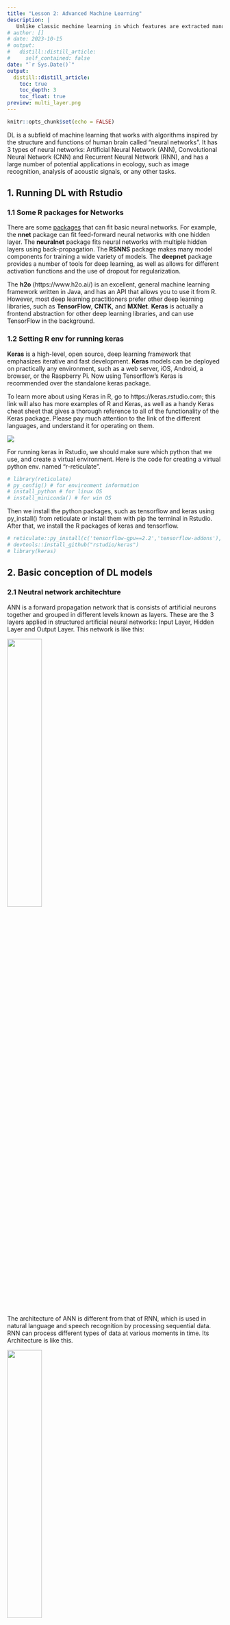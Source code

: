 ```yaml
---
title: "Lesson 2: Advanced Machine Learning"
description: |
   Unlike classic mechine learning in which features are extracted manually, deep learning (DL) can automatically extract features from data. When the amount of data is increased, DL is an effective algorithm, and gives better performance than classic machine larning. This section will guide you how to build DL with your own data.
# author: []
# date: 2023-10-15
# output:
#   distill::distill_article:
#     self_contained: false
date: "`r Sys.Date()`"
output:
  distill::distill_article:
    toc: true
    toc_depth: 3
    toc_float: true
preview: multi_layer.png
---
```



```r
knitr::opts_chunk$set(echo = FALSE)
```

DL is a subfield of machine learning that works with algorithms inspired by the structure and functions of human brain called "neural networks". It has 3 types of neural networks: Artificial Neural Network (ANN), Convolutional Neural Network (CNN) and Recurrent Neural Network (RNN), and has a large number of potential applications in ecology, such as image recognition, analysis of acoustic signals, or any other tasks.

## 1. Running DL with Rstudio

### 1.1 Some R packages for Networks
There are some [packages](https://subscription.packtpub.com/book/big-data-and-business-intelligence/9781788992893/1/ch01lvl1sec06/setting-up-your-r-environment) that can fit basic neural networks. For example, the **nnet** package can fit feed-forward neural networks with one hidden layer. The **neuralnet** package fits neural networks with multiple hidden layers using back-propagation. The **RSNNS** package makes many model components for training a wide variety of models. The **deepnet** package provides a number of tools for deep learning, as well as allows for different activation functions and the use of dropout for regularization.

The **h2o** (https://www.h2o.ai/) is an excellent, general machine learning framework written in Java, and has an API that allows you to use it from R. However, most deep learning practitioners prefer other deep learning libraries, such as **TensorFlow**, **CNTK**, and **MXNet**. **Keras** is actually a frontend abstraction for other deep learning libraries, and can use TensorFlow in the background. 

### 1.2 Setting R env for running keras
**Keras** is a high-level, open source, deep learning framework that emphasizes iterative and fast development. **Keras** models can be deployed on practically any environment, such as a web server, iOS, Android, a browser, or the Raspberry Pi. Now using Tensorflow’s Keras is recommended over the standalone keras package.

To learn more about using Keras in R, go to https://keras.rstudio.com; this link will also has more examples of R and Keras, as well as a handy Keras cheat sheet that gives a thorough reference to all of the functionality of the Keras package. Please pay much attention to the link of the different languages, and understand it for operating on them. 

![](r_python.png)

For running keras in Rstudio, we should make sure which python that we use, and create a virtual environment. Here is the code for creating a virtual python env. named "r-reticulate".

```r
# library(reticulate)
# py_config() # for environment information
# install_python # for linux OS 
# install_miniconda() # for win OS
```

Then we install the python packages, such as tensorflow and keras using py_install() from reticulate or install them with pip the terminal in Rstudio. After that, we install the R packages of keras and tensorflow. 

```r
# reticulate::py_install(c('tensorflow-gpu==2.2','tensorflow-addons'), pip = TRUE)
# devtools::install_github("rstudio/keras")
# library(keras)
```

## 2. Basic conception of DL models

### 2.1 Neutral network architechture

ANN is a forward propagation network that is consists of artificial neurons together and grouped in different levels known as layers. These are the 3 layers applied in structured artificial neural networks: Input Layer, Hidden Layer and Output Layer. This network is like this:

![](ANN.png){width=40% heigh=20% .external}

The architecture of ANN is different from that of RNN, which is used in natural language and speech recognition by processing sequential data. RNN can process different types of data at various moments in time. Its Architecture is like this.

![](RNN.png){width=40% heigh=20% .external}

### 2.2 Building neutral networks

A Keras model is the Sequential or functional class. Here we focus on the sequential model. For more details, see [the site](https://www.kaggle.com/code/ryanholbrook/a-single-neuron)

Neural networks are composed of neurons, each of which individually performs only a simple computation (see the box1). 

<div class="warning" style='padding:0.1em; background-color:#E9D8FD; color:#69337A'>
<span>
<p style='margin-top:1em; text-align:center'>
<b>Box 1: Basic knowledge of neural networks</b></p>
<p style='margin-left:1em;'>

**Single Input**

A larger network starts with a single neuron model as a baseline. Single neuron models are linear models. For example, training a model with 'sugars' as input and 'calories' as output in the dataset of [cereals](https://www.kaggle.com/datasets/crawford/80-cereals) like this.

<br>
<center>
![](linearUnit.png){width="30%"}
</center></br>

The formula for this neuron would be $y=wx+b$

**Multiple Inputs**

If we wanted to expand our model to include things like fiber or protein content, we can just add more input connections to the neuron, and multiply each input to its connection weight and then add them all together.

<br>
<center>
![](MultipleInput.png){width=30%}
</center></br>

The formula for this neuron would be  $y=w_{0}x_{0}+w_{1}x_{1}+w_{2}x_{2}+b$.
<br>
</p>
<p style='margin-bottom:1em; margin-right:1em; text-align:right; font-family:Georgia'> 
</p></span>
</div>
<br>

We can define the sequential model for allowing a neural network to "learns" by modifying the weight of each feature.

```r
# Create a network with one linear unit
#model = keras.Sequential([
#    layers.Dense(units=1, input_shape=[3])
#])
```

The first argument, units, defining how many outputs we want. In the case just predicting 'calories', so units=1. The second argument, input_shape, tell Keras the dimensions of the inputs. Setting input_shape=[3] ensures the model to accept three features as input ('sugars', 'fiber', and 'protein'). This model is now ready to be fit to training data!

We can combine and modify the single units to model complex relationships that DL work for. Let's see the box2 to understand how we stack layers to get complex data transformations. We have some nonlinearity with activation functions (see the box2).

<div class="warning" style='padding:0.1em; background-color:#E9D8FD; color:#69337A'>
<span>
<p style='margin-top:1em; text-align:center'>
<b>Box 2: Constructing neural networks</b></p>
<p style='margin-left:1em;'>

**Layers**

We collect together linear units, and then get a dense layer through a common set of inputs. 

<br><center>
![](DenseLayer1.png){width=30%}
</center></br>

Each layer in a neural network performs relatively simple transformation. Through a deep stack of layers, a neural network can transform its inputs in more and more complex ways.

**Activation Function**

We stack layers inside a Sequential model, and add an activation function to each hidden layer, then a network has an ability to learn more complex (non-linear) relationships in data. Without activation functions, neural networks only learn linear relationships (lines and planes). For details on how to choose an activation function of a hidden Layer, see [the website](https://machinelearningmastery.com/choose-an-activation-function-for-deep-learning/).

The common activation function is the rectifier function max(0,x).

<br>
<center>
![](ReLU.png){width=40%}
</center>
</br>

When we attach the rectifier to a linear unit, we get a rectified linear unit or ReLU. Applying a ReLU activation to a linear unit means the output becomes $max(0, w * x + b)$. For the following network, its hidden layers' activation function is ReLU.

<br><center>
![](StackingLayers.png){width=50%}
</center></br>

For an output layer, if it is a linear unit with no activation function, that makes this network appropriate to a regression task, where we can predict some arbitrary numeric value. Other tasks (like classification) might require an activation function, such as softmax, on the output.

</p>
<p style='margin-bottom:1em; margin-right:1em; text-align:right; font-family:Georgia'> 
</p></span>
</div>
<br>

The Sequential model we've been using will connect together a list of layers in order from first layer (input) to last layer (output). This creates a model in the above figure.

```r
#model = keras.Sequential([
    # the first hidden layer
    #   layers.Dense(units=4, activation='relu', input_shape=[2]),

    # the second hidden layer
    #   layers.Dense(units=3, activation='relu'),

    # the linear output layer
    #   layers.Dense(units=1),
##])
```

As for the dataset of [cereals](https://www.kaggle.com/datasets/crawford/80-cereals), we choose a three-layer network with over 1500 neurons. It can be capable of learning fairly complex relationships in the data.

```r
#model = keras.Sequential([
#    layers.Dense(512, activation='relu', input_shape=[11]),
#    layers.Dense(512, activation='relu'),
#    layers.Dense(512, activation='relu'),
#    layers.Dense(1),
#])
```

### 2.3 Compiling neutral networks

Training a ANN model is to adjust its weights so that it can transform the features (inputs) into the target (output). If successfully train a network, its weights must represent some relationships between those features and that target (see the box3).


<div class="warning" style='padding:0.1em; background-color:#E9D8FD; color:#69337A'>
<span>
<p style='margin-top:1em; text-align:center'>
<b>Box 3: Compiling neural networks</b></p>
<p style='margin-left:1em;'>

**The Loss Function**

The loss function measures the disparity between the target's true value and the predicted value by models. A common loss function for regression is the mean absolute error (MAE), i.e., abs(y_true - y_pred). Other loss functions for regression problems are the mean-squared error (MSE) or the Huber loss (available in Keras). For classification, the common function is to measure the accuracy.

**Optimizer, minibatch and epoch**

All of the optimization algorithms used in DL belong to a family called stochastic gradient descent (SGD). They are iterative algorithms that train a network in steps like this:

- Sample training data and run it to pass a network to make predictions.
- Measure the loss between the predicted and true values.
- Finally, adjust the weights in a direction that makes the loss smaller.

Adam is an SGD algorithm that has an adaptive learning rate that makes it suitable for most problems without any parameter tuning. Adam is a great general-purpose optimizer. RMSpro is a good one for regression problems.

Each iteration sample of training data is called minibatch or batch, while a complete round of the training data is called an epoch. The number of epochs you train is how many times the network will see each training example.

**Learning Rate and Batch Size**

The learning rate and the size of the minibatches are the two parameters that have the largest effect on how the SGD training proceeds.  

</p>
<p style='margin-bottom:1em; margin-right:1em; text-align:right; font-family:Georgia'> 
</p></span>
</div>
<br>

After understanding these, now we can compile the squential model with the optimizer and loss function.


```r
# for regression
# model.compile(
#    optimizer='adam',
#    loss='mae')
```

Now we're ready to start training! We tell Keras to feed the optimizer 256 rows of the training data at a time (the batch_size) and to do that 10 times all the way through the dataset (the epochs).

```r
#history = model.fit(
#    X_train, y_train,
#    validation_data=(X_valid, y_valid),
#    batch_size=256,
#    epochs=10)
```

### 2.4 Improving network models

**Capacity**: A model capacity (the size and complexity of the patterns it is able to learn) is determined by its architecture, in which how many neurons it has and how the neurons are connected together. If the network is underfitting data, we should try increasing its capacity.

We can increase the capacity of a network either by making it wider (more units to layers) or by making it deeper (more layers). The wider networks have an easier time learning more linear relationships, while the deeper networks prefer more nonlinear ones. Which is better just depends on the dataset.


```r
#model = keras.Sequential([
#    layers.Dense(16, activation='relu'),
#    layers.Dense(1)])

#wider = keras.Sequential([
#    layers.Dense(32, activation='relu'),
#    layers.Dense(1)])

#deeper = keras.Sequential([
#    layers.Dense(16, activation='relu'),
#    layers.Dense(16, activation='relu'),
#    layers.Dense(1)])
```


**Early Stopping**: Keras keeps a history of the training and validation loss over the epochs. We'll examine the learning curves for evidence of underfitting and overfitting for correcting it (see the box4).

<div class="warning" style='padding:0.1em; background-color:#E9D8FD; color:#69337A'>
<span>
<p style='margin-top:1em; text-align:center'>
<b>Box 4: Improving neural networks</b></p>
<p style='margin-left:1em;'>

**Learning Curves**

When we train a model we've been plotting the loss on the training set epoch by epoch. To this we'll add a plot the validation data too. These plots we call the learning curves.

<center>
![](LearnCurve.png){width=40%}
</center>

When a model learns signal both curves go down, but when it learns noise a gap is created in the curves. You should create models that minimize the size of the gap.

**Early Stopping**

When a model is too eagerly learning noise, the validation loss may start to increase during training. To prevent this, we can simply stop the training whenever it seems the validation loss isn't decreasing anymore. Interrupting the training this way is called early stopping.

<center>
![](StopPoint.png){width=40%}
</center>

Once we detect that the validation loss is starting to rise again, we can reset the weights back to where the minimum occured. This ensures that the model won't continue to learn noise and overfit the data.

</p>
<p style='margin-bottom:1em; margin-right:1em; text-align:right; font-family:Georgia'> 
</p></span>
</div>
<br>

In Keras, we include early stopping in our training through a callback. A callback is just a function you want run every so often while the network trains. The early stopping callback will run after every epoch.

```r
#early_stopping = callbacks.EarlyStopping(
#    min_delta=0.001, # minimium amount of change to count as an improvement
#    patience=20, # how many epochs to wait before stopping
#    restore_best_weights=True,
#)
```

**Special layers**: There are some special layers that do not contain any neurons, but that they are added prevent overfitting and stabilize training. See the box5

<div class="warning" style='padding:0.1em; background-color:#E9D8FD; color:#69337A'>
<span>
<p style='margin-top:1em; text-align:center'>
<b>Box 5: Adding special layers</b></p>
<p style='margin-left:1em;'>

**Dropout**

We randomly drop out some fraction of a layer's input units every step of training, making it much harder for the network to learn those spurious patterns in the training data. Instead, it has to search for broad, general patterns, whose weight patterns tend to be more robust. If you're familiar with random forests as an ensemble of decision trees, it's the same idea.

<center>
![](Dropout.gif){width=40%}
</center>

**Batch Normalization**

It's generally a good idea to put all of data on a common scale. A good practise for normalizing inside the network! This special kind of layer can do this. A batch normalization layer looks at each batch as it comes in, first normalizing the batch with its own mean and standard deviation, and then putting the data on a new scale with two trainable rescaling parameters. A batch normalization can correct training that is slow or unstable. 

</p>
<p style='margin-bottom:1em; margin-right:1em; text-align:right; font-family:Georgia'> </p></span>
</div>
<br>

In Keras, the dropout rate argument rate defines what percentage of the input units to shut off. Put the Dropout layer just before the layer you want the dropout applied to.

```r
#keras.Sequential([
#    # ...
#    layers.Dropout(rate=0.3), # apply 30% dropout to the next layer
#    layers.Dense(16),
#    # ...
#])
```

As for batch normalization layers, you can put it after a layer...

```r
#layers.Dense(16, activation='relu'),
#layers.BatchNormalization(),
```

... or between a layer and its activation function:

```r
#layers.Dense(16),
#layers.BatchNormalization(),
#layers.Activation('relu'),
```

And if you add it as the first layer of your network it can act as a kind of adaptive preprocessor, standing in for something like Sci-Kit Learn's StandardScaler.

<!-- ### 2.5 Examples of ANN  -->

<!-- You are suggested to visit [the site](https://rpubs.com/Nilafhiosagam/541333) or [another site](https://www.kaggle.com/code/yashgyy/deep-learning-with-r-keras-iris-dataset) -->

<!-- Generally, the Keras script for ANN probably looked like this. -->

<!-- ```{r} -->
<!-- # # Load entire dataset -->
<!-- # # Design model -->
<!-- # model = Sequential() -->
<!-- # [...] # Your architecture -->
<!-- # model.compile() -->
<!-- # # Train model on your dataset -->
<!-- # model.fit(x=X, y=y) -->
<!-- ``` -->

<!-- **Step 1: Checking and setting environment** -->

<!-- Please checking your Rstudio whether it runs in a virtural environment by opening the terminal in Rstudio. If not, doing the following things step-by-step and then examining it again. -->

<!-- ```{r echo=TRUE} -->
<!-- # rm(list = ls()) -->
<!-- # install.packages("reticulate") -->
<!-- # reticulate::py_config() -->
<!-- # reticulate::py_install(c('tensorflow-gpu==2.2','tensorflow-addons'), pip = TRUE) -->
<!-- # library(keras) -->
<!-- ``` -->
<!-- Then loading the data and doing some pre-process them. -->

<!-- **Sept 2: Load iris data and pre-process them** -->

<!-- ```{r echo=TRUE} -->
<!-- # library(tidyverse) -->
<!-- # library(datasets) -->
<!-- # data(iris) -->
<!-- ``` -->
<!-- keras working with a matrix, which elements are the same type, while the targets are factors, the rest is numeric. Use as.numeric() to convert the data to numbers -->

<!-- ```{r echo=TRUE} -->
<!-- # iris[,5] <- as.numeric(iris[,5]) -1 # Transfer the target into numbers, and all -1 for 0, 1, and 2 -->
<!-- # iris <- as.matrix(iris) # Turn `iris` into a matrix -->
<!-- # dimnames(iris) <- NULL # Set iris `dimnames` to `NULL`, that is, just a matrix -->
<!-- ``` -->

<!-- The data are then split into training and test sets by running the following code -->

<!-- ```{r echo=TRUE} -->
<!-- set.seed(1234) -->
<!-- ind <- sample(2, nrow(iris), replace=TRUE, prob=c(0.7, 0.3)) # Sample size "2" means two sets of 1 and 2, sample with replacement -->

<!-- xtrain <- iris[ind==1, 1:4] # Split the features -->
<!-- xtest <- iris[ind==2, 1:4] -->
<!-- ytrain <- iris[ind==1, 5] # Split the targets -->
<!-- ytest <- iris[ind==2, 5] -->
<!-- ``` -->

<!-- For multi-class classification with neural networks, transforming the targets from vector value (0,1,2) to matrix with a boolean for each class -->

<!-- ```{r echo=TRUE} -->
<!-- # trainLabels <- to_categorical(ytrain) # One hot encode training target values -->
<!-- # testLabels <- to_categorical(ytest) # One hot encode test target values -->
<!-- # print(testLabels) # Print out the iris.testLabels to double check the result -->
<!-- ``` -->

<!-- **Step 3: Constructing model and training the model** -->

<!-- Initializing a sequential model that is fully connected, with an activation functions -->

<!-- ```{r echo=TRUE} -->
<!-- # model <- keras_model_sequential() # Initialize a sequential model -->
<!-- # model %>% # Add layers to the model: 4 columns -->
<!-- #   layer_dense(units = 8, activation = 'relu', input_shape = c(4)) %>%  -->
<!-- #   layer_dense(units = 3, activation = 'softmax') -->
<!-- # summary(model) # Print a summary of a model -->
<!-- ``` -->

<!-- With two arguments of optimizer and loss, compiling and fitting the model to training data -->

<!-- ```{r echo=TRUE} -->
<!-- # model %>% compile( # Compile the model -->
<!-- #   loss = 'categorical_crossentropy', # binary classes use binary_crossentropy -->
<!-- #   optimizer = 'adam', # can use Stochastic Gradient Descent (SGD) and RMSprop -->
<!-- #   metrics = 'accuracy' #  for a regression use MSE. -->
<!-- # ) -->
<!-- ``` -->

<!-- After that, training the model. -->

<!-- ```{r echo=TRUE} -->
<!-- # history <- model %>% fit( # Store the fitting history in `history`  -->
<!-- #   xtrain,  -->
<!-- #   trainLabels,  -->
<!-- #   epochs = 200, -->
<!-- #   batch_size = 5,  -->
<!-- #   validation_split = 0.2 -->
<!-- # ) -->
<!-- #  -->
<!-- # plot(history) # Plot the history -->
<!-- ``` -->

<!-- **Step 4: Evaluating the model** -->
<!-- Visualizing the training history to make two separate, one for the model loss and another for its model accuracy -->

<!-- ```{r echo=TRUE} -->
<!-- # plot(history$metrics$loss, main="Model Loss", xlab = "epoch",  -->
<!-- #      ylab="loss", col="blue", type="l") # Plot the model loss of the training data -->
<!-- # lines(history$metrics$val_loss, col="green") # Plot the model loss of the validation data -->
<!-- # legend("topright", c("train","test"), col=c("blue", "green"), lty=c(1,1)) # Add legend -->
<!-- #  -->
<!-- # plot(history$metrics$acc, main="Model Accuracy", xlab = "epoch", ylab="accuracy", col="blue", type="l") # Plot the accuracy of the training data  -->
<!-- # lines(history$metrics$val_acc, col="green") # Plot the accuracy of the validation data -->
<!-- # legend("bottomright", c("train","test"), col=c("blue", "green"), lty=c(1,1)) # Add Legend -->
<!-- ``` -->

<!-- **Step 5: prediction with test data** -->
<!-- Using the model to predict the labels for the test set. As for the multi-class classification with softmax, model %>% predict(x) %>% k_argmax(). As for binary classification with sigmoid, model %>% predict(x) %>% >(0.5) %>% k_cast("int32") -->

<!-- ```{r echo=TRUE} -->
<!-- # classes <- model %>%  -->
<!-- #   predict(xtest, batch_size = 28) %>%  -->
<!-- #   k_argmax() # get the max possibility of a specific class -->
<!-- # table(ytest, as.vector(classes)) # Confusion matrix -->
<!-- # score <- model %>% evaluate(xtest, testLabels, batch_size = 128) # Evaluate on test data and labels -->
<!-- # print(score) # Print the score -->
<!-- ``` -->

<!-- **Step 6: Fine-tuning model** -->

<!-- Adjusting the number of layers and hidden units as well as the number of epochs or the batch size to improve the model. -->

<!-- ```{r echo=TRUE} -->
<!-- # model2 <- keras_model_sequential() # Initialize the sequential model -->
<!-- # model2 %>% # Adding layers to model -->
<!-- #   layer_dense(units = 8, activation = 'relu', input_shape = c(4)) %>%  -->
<!-- #   layer_dense(units = 5, activation = 'relu') %>%  -->
<!-- #   layer_dense(units = 3, activation = 'softmax') -->
<!-- #  -->
<!-- # model2 %>% compile(# Compile the model -->
<!-- #   loss = 'categorical_crossentropy', -->
<!-- #   optimizer = 'adam', -->
<!-- #   metrics = 'accuracy' -->
<!-- # ) -->
<!-- #  -->
<!-- # model2 %>% fit(# Fit the model to the data -->
<!-- #   xtrain, trainLabels,  -->
<!-- #   epochs = 200, batch_size = 5,  -->
<!-- #   validation_split = 0.2 -->
<!-- # ) -->
<!-- #  -->
<!-- # score2 <- model2 %>%  -->
<!-- #   evaluate(xtest, testLabels, batch_size = 128)# Evaluate the model -->
<!-- # print(score2) # Print the score -->
<!-- ``` -->

<!-- By reducing or adding hidden units to model for improving the model, like this. -->

<!-- ```{r echo=TRUE} -->
<!-- # model3 <- keras_model_sequential() # Initialize a sequential model -->
<!-- # model3 %>% # Add layers to model -->
<!-- #   layer_dense(units = 28, activation = 'relu', input_shape = c(4)) %>%  -->
<!-- #   layer_dense(units = 3, activation = 'softmax') -->
<!-- #  -->
<!-- # model3 %>% compile(# Compile the model -->
<!-- #   loss = 'categorical_crossentropy', -->
<!-- #   optimizer = 'adam', -->
<!-- #   metrics = 'accuracy' -->
<!-- # ) -->
<!-- #  -->
<!-- # model3 %>% fit(# Fit the model to the data -->
<!-- #   xtrain, trainLabels,  -->
<!-- #   epochs = 200, batch_size = 5,  -->
<!-- #   validation_split = 0.2 -->
<!-- # ) -->
<!-- #  -->
<!-- # score3 <- model3 %>%  -->
<!-- #   evaluate(xtest, testLabels, batch_size = 128) # Evaluate the model -->
<!-- #  -->
<!-- # print(score3) # Print the score -->
<!-- ``` -->

<!-- **Step 7: Saving and Loading the best Model** -->

<!-- You can save and reload the model, and even deploy them on other platforms  -->

<!-- ```{r echo=TRUE} -->
<!-- # save_model_hdf5(model, "results/my_model.h5") -->
<!-- # model <- load_model_hdf5("results/my_model.h5") -->
<!-- ``` -->

<!-- #### 2.5.2 Runing DL for regression -->

<!-- Building a regression model using deep learning algorithm, please refer to [the site](https://tensorflow.rstudio.com/tutorials/keras/regression). It also follows these steps. -->

<!-- **Step 1: Checking the environment and loading packages** -->

<!-- ```{r echo=TRUE} -->
<!-- # rm(list = ls()) -->
<!-- # library(tensorflow) # loading the the four packages -->
<!-- # library(keras) -->
<!-- # library(tidyverse) -->
<!-- # library(tidymodels) -->
<!-- ``` -->

<!-- **Step 2: Loading data and pre-process** -->

<!-- Loading the data from a website and then clearning them for further analysis. -->

<!-- ```{r echo=TRUE} -->
<!-- # url <- "http://archive.ics.uci.edu/ml/machine-learning-databases/auto-mpg/auto-mpg.data" # loading the data from a URL -->
<!-- # col_names <- c("mpg","cylinders","displacement","horsepower","weight", -->
<!-- #                "acceleration","model_year", "origin","car_name") -->
<!-- # raw_dataset <- read.table( -->
<!-- #   url, -->
<!-- #   header = T, -->
<!-- #   col.names = col_names, -->
<!-- #   na.strings = "?" -->
<!-- # ) -->
<!-- #  -->
<!-- # dataset <- raw_dataset %>% select(-car_name) -->
<!-- #  -->
<!-- # # cleaning the data -->
<!-- # lapply(dataset, function(x) sum(is.na(x))) %>% str() # Drop those rows with NA -->
<!-- # dataset <- na.omit(dataset) -->
<!-- #  -->
<!-- # dataset <- recipe(mpg ~ ., dataset) %>%  # one-hot encode for the original column  -->
<!-- #   step_num2factor(origin, levels = c("USA", "Europe", "Japan")) %>% -->
<!-- #   step_dummy(origin, one_hot = TRUE) %>% # using step_dummy(one_hot = FALSE) for binary -->
<!-- #   prep() %>% # update the recipe -->
<!-- #   bake(new_data = NULL) # view preProcessing data  -->
<!-- #  -->
<!-- # glimpse(dataset) -->
<!-- ``` -->

<!-- Splitting the data into training and test sets, and separating features from labels. Using train set for building model and test set for evaluation of model. -->

<!-- ```{r echo=TRUE} -->
<!-- # split <- initial_split(dataset, 0.8) -->
<!-- # train_dataset <- training(split) -->
<!-- # test_dataset <- testing(split)  -->
<!-- ``` -->

<!-- Reviewing the distribution of a few pairs of columns from the training set, then you may normalize the features and do some conversion of targets. There are lots of things that should be considered. -->

<!-- ```{r echo=TRUE} -->
<!-- # train_dataset %>% -->
<!-- #   select(mpg, cylinders, displacement, weight) %>% -->
<!-- #   GGally::ggpairs() # help identifying the correlations among variables -->
<!-- #  -->
<!-- # skimr::skim(train_dataset) # an alternative to summary() # Note each feature covers a very different range -->
<!-- #  -->
<!-- # # Split features from labels and normalizing feature values of train set -->
<!-- # train_features <- train_dataset %>% select(-mpg) -->
<!-- # test_features <- test_dataset %>% select(-mpg) -->
<!-- #  -->
<!-- # train_labels <- train_dataset %>% select(mpg) -->
<!-- # test_labels <- test_dataset %>% select(mpg) -->
<!-- #  -->
<!-- # # see the different of each feature range and possibly skipping the step -->
<!-- # # my_skim <- skimr::skim_with(numeric = skimr::sfl(mean, sd)) # self-defining summary -->
<!-- # # train_dataset %>% -->
<!-- # #   select(where(~is.numeric(.x))) %>% -->
<!-- # #   pivot_longer( -->
<!-- # #     cols = everything(), names_to = "variable", values_to = "values") %>% -->
<!-- # #   group_by(variable) %>% -->
<!-- # #   summarise(mean = mean(values), sd = sd(values)) -->
<!-- #  -->
<!-- # normalizer <- layer_normalization(axis = -1L) # feature values transferred to the range [0,1] -->
<!-- # normalizer %>% adapt(as.matrix(train_features)) -->
<!-- # print(normalizer$mean) -->
<!-- #  -->
<!-- # # first <- as.matrix(train_features[1,]) -->
<!-- # # cat('First example:', first) -->
<!-- # # cat('Normalized:', as.matrix(normalizer(first))) -->

<!-- # # Normalizing the 'horsepower' input feature  -->
<!-- # horsepower <- matrix(train_features$horsepower) # creating a matrix of the feature -->
<!-- # horsepower_normalizer <- layer_normalization(input_shape = shape(1), axis = NULL) -->
<!-- # horsepower_normalizer %>% adapt(horsepower) -->
<!-- ``` -->

<!-- **Step 3: Building and evaluating linear Model ** -->

<!-- First, building a linear regression with different conditions. First, building a linear regression between 'mpg' and 'horsepower', i.e., for 1 output. -->

<!-- ```{r echo=TRUE} -->
<!-- # horsepower_model <- keras_model_sequential() %>% -->
<!-- #   horsepower_normalizer() %>% -->
<!-- #   layer_dense(units = 1) -->
<!-- # # summary(horsepower_model) -->
<!-- # # Using the untrained model on the first 10 ‘horsepower’ values -->
<!-- # # predict(horsepower_model, horsepower[1:10,]) -->

<!-- # Configuring the training procedure with keras's compile(). -->
<!-- # horsepower_model %>% compile( -->
<!-- #   optimizer = optimizer_adam(learning_rate = 0.1), -->
<!-- #   loss = 'mean_absolute_error' # to be optimized -->
<!-- # ) -->

<!-- # Executing to train a model for 100 epochs -->
<!-- # history <- horsepower_model %>% fit( -->
<!-- #   as.matrix(train_features$horsepower), -->
<!-- #   as.matrix(train_labels), -->
<!-- #   epochs = 100, -->
<!-- #   verbose = 0, # Suppress logging -->
<!-- #   validation_split = 0.2 # validation on 20% of the training data -->
<!-- # ) -->
<!-- # plot(history) # Visualizing the model’s training progress  -->

<!-- # Collecting the results on the test set -->
<!-- # test_results <- list() -->
<!-- # test_results[["horsepower_model"]] <- horsepower_model %>% evaluate( -->
<!-- #   as.matrix(test_features$horsepower), -->
<!-- #   as.matrix(test_labels), -->
<!-- #   verbose = 0 -->
<!-- # ) -->
<!-- # test_results -->
<!-- ``` -->

<!-- Second, building a linear regression with multiple inputs -->

<!-- ```{r echo=TRUE} -->
<!-- # # Constructing a linear regression Model -->
<!-- # linear_model <- keras_model_sequential() %>% -->
<!-- #   normalizer() %>% -->
<!-- #   layer_dense(units = 1) -->

<!-- # summary(horsepower_model) -->
<!-- # Using the untrained model on the first 10 ‘horsepower’ values               -->
<!-- # predict(linear_model, as.matrix(train_features[1:10, ])) -->
<!-- # linear_model$layers[[2]]$kernel -->

<!-- # # configuring the training procedure -->
<!-- # linear_model %>% compile( -->
<!-- #   optimizer = optimizer_adam(learning_rate = 0.1), -->
<!-- #   loss = 'mean_absolute_error' -->
<!-- # ) -->

<!-- # # executing to train a model for 100 epochs -->
<!-- # history <- linear_model %>% fit( -->
<!-- #   as.matrix(train_features), -->
<!-- #   as.matrix(train_labels), -->
<!-- #   epochs = 100, -->
<!-- #   verbose = 0, -->
<!-- #   validation_split = 0.2 -->
<!-- # ) -->

<!-- # # Visualizing the model’s training progress  -->
<!-- # plot(history)  -->
<!-- #  -->
<!-- # # Collecting the results on the test set -->
<!-- # test_results[['linear_model']] <- linear_model %>% -->
<!-- #   evaluate( -->
<!-- #     as.matrix(test_features), -->
<!-- #     as.matrix(test_labels), -->
<!-- #     verbose = 0 -->
<!-- #   ) -->
<!-- ``` -->

<!-- Third, building a deep neural network (DNN) regression with a single input -->

<!-- ```{r echo=TRUE} -->
<!-- # # Normalizing the 'horsepower' input feature  -->
<!-- # horsepower <- matrix(train_features$horsepower) # creating a matrix of the feature -->
<!-- # horsepower_normalizer <- layer_normalization(input_shape = shape(1), axis = NULL) -->
<!-- # horsepower_normalizer %>% adapt(horsepower) -->
<!-- #  -->
<!-- # # Constructing a linear regression Model for 1 output -->
<!-- # dnn_horsepower_model <- keras_model_sequential() %>% -->
<!-- #   horsepower_normalizer() %>% -->
<!-- #   layer_dense(64, activation = 'relu') %>% -->
<!-- #   layer_dense(64, activation = 'relu') %>% -->
<!-- #   layer_dense(1) -->
<!-- #  -->
<!-- # # configuring the training procedure with keras's compile() -->
<!-- # dnn_horsepower_model %>% compile( -->
<!-- #   optimizer = optimizer_adam(learning_rate = 0.1), -->
<!-- #   loss = 'mean_absolute_error' # to be optimized -->
<!-- # ) -->
<!-- #  -->
<!-- # # executing to train a model for 100 epochs -->
<!-- # history <- dnn_horsepower_model %>% fit( -->
<!-- #   as.matrix(train_features$horsepower), -->
<!-- #   as.matrix(train_labels), -->
<!-- #   epochs = 100, -->
<!-- #   verbose = 0,  -->
<!-- #   validation_split = 0.2  -->
<!-- # ) -->
<!-- #  -->
<!-- # # Visualizing the model’s training progress  -->
<!-- # plot(history)  -->
<!-- #  -->
<!-- # # Collecting the results on the test set -->
<!-- # test_results[["dnn_horsepower_model"]] <- dnn_horsepower_model %>% evaluate( -->
<!-- #   as.matrix(test_features$horsepower), -->
<!-- #   as.matrix(test_labels), -->
<!-- #   verbose = 0 -->
<!-- # ) -->

<!-- ``` -->

<!-- Forth, building a deep neural network (DNN) regression with multiple inputs -->

<!-- ```{r echo=TRUE} -->
<!-- # # Normalizing the input features  -->
<!-- # # normalizer <- layer_normalization(axis = -1L) # feature values transferred to the range [0,1] -->
<!-- # # normalizer %>% adapt(as.matrix(train_features)) -->
<!-- #  -->
<!-- # # Constructing a linear regression Model -->
<!-- # dnn_model <- keras_model_sequential() %>% -->
<!-- #   normalizer() %>% -->
<!-- #   layer_dense(64, activation = 'relu') %>% -->
<!-- #   layer_dense(64, activation = 'relu') %>% -->
<!-- #   layer_dense(1) -->
<!-- #  -->
<!-- # # configuring the training procedure -->
<!-- # dnn_model %>% compile( -->
<!-- #   optimizer = optimizer_adam(learning_rate = 0.1), -->
<!-- #   loss = 'mean_absolute_error' -->
<!-- # ) -->
<!-- #  -->
<!-- # # executing to train a model for 100 epochs -->
<!-- # history <- dnn_model %>% fit( -->
<!-- #   as.matrix(train_features), -->
<!-- #   as.matrix(train_labels), -->
<!-- #   epochs = 100, -->
<!-- #   verbose = 0, -->
<!-- #   validation_split = 0.2 -->
<!-- # ) -->
<!-- # # Visualizing the model’s training progress  -->
<!-- # plot(history)  -->
<!-- #  -->
<!-- # # Collecting the results on the test set -->
<!-- # test_results[['dnn_model']] <- dnn_model %>% -->
<!-- #   evaluate( -->
<!-- #     as.matrix(test_features), -->
<!-- #     as.matrix(test_labels), -->
<!-- #     verbose = 0 -->
<!-- #   ) -->
<!-- #  -->
<!-- # sapply(test_results, function(x) x) -->
<!-- ``` -->

<!-- **Step 4: Make predictions**  -->

<!-- ```{r echo=TRUE} -->
<!-- # # make prediction on the test set -->
<!-- # test_predictions <- predict(dnn_model, as.matrix(test_features)) -->
<!-- # ggplot(data.frame(pred = as.numeric(test_predictions), mpg = test_labels$mpg)) + -->
<!-- #   geom_point(aes(x = pred, y = mpg)) + -->
<!-- #   geom_abline(intercept = 0, slope = 1, color = "blue") -->
<!-- #  -->
<!-- # # check the error distribution -->
<!-- # qplot(test_predictions - test_labels$mpg, geom = "density") -->
<!-- # error <- test_predictions - test_labels -->
<!-- ``` -->

<!-- **Step 5: saving the model and reloading it** -->

<!-- ```{r echo=TRUE} -->
<!-- # save_model_tf(dnn_model, 'results/dnn_model1.h5') -->
<!-- # reloaded <- load_model_tf('results/dnn_model1') -->
<!-- #  -->
<!-- # test_results[['reloaded']] <- reloaded %>% evaluate( -->
<!-- #   as.matrix(test_features), -->
<!-- #   as.matrix(test_labels), -->
<!-- #   verbose = 0 -->
<!-- # ) -->
<!-- ``` -->

## 3. Convolutional Neural Network 

### 3.1 The architecture of CNN
CNN is designed for image recognition. They can capture the spatial characteristics of an image. They work in a way like this. 

![Figure from https://serokell.io/blog/introduction-to-convolutional-neural-networks](convolutionNN.png){width=100% heigh=200% .external}
The architectures contain three kinds of layers: convolutional layer, pooling layer, and fully-connected layer. For details about how each layer works, see [here](https://serokell.io/blog/introduction-to-convolutional-neural-networks), as well as [others](https://stanford.edu/~shervine/teaching/cs-230/cheatsheet-convolutional-neural-networks).

### 3.2 Basic conception of CNN

There is much information about CNN conception. You can watch [this video](https://www.youtube.com/watch?v=__6WSqmlJRk&t=10s).

#### 3.2.1 Convolution on an image

Let's take a look this imagine. It has 8x8 pixels, the values of which range from 0 to 255, representing black and white, respectively. For convolution on the imagine, see the box1. 

<div class="warning" style='padding:0.1em; background-color:#E9D8FD; color:#69337A'>
<span>
<p style='margin-top:1em; text-align:center'>
<b>Box 6: Convoluting on an imagine</b></p>
<p style='margin-left:1em;'>

**convolution operation**: Convolution is a fundamental operation in image processing because it is a highly effective way to extract features and filter noise from images. The convolution operation involves sliding the filter over the image, computing the dot product between the filter and the corresponding image pixels at each position, and assigning the result to the central pixel of the filter.

<br>
<center>
![](convollayer.png){width=80%}
</center>
</br>
You can use multiple filters extract pixel values for getting multiple feature maps, other than only one.

<br>
<center>
![](convollayer2.png){width=80%}
</center>
</br>

If convolution on a color image (i.e., RGB, three channels), you should select a filter with same channels to combined their values for a feature map like this.

<br>
<center>
![](convollayer3.png){width=80%}
</center>
</br>

For the convolution operation, you should notice the padding and stride. Padding and stride are two techniques used to improve convolutions operations and make the more efficient. 

**padding**: CNNs commonly use convolution filters with odd height and width values, such as 1, 3, 5, or 7 to  avoid undesirable shrinkage of original imagines.

<br>
<center>
![](padding.png){width=80%}
</center>
</br>

**stride**: The amount of movement between applications of the filter to the input image is referred to as the stride. The stride of the filter on the input image can be used to downsample the size of the output feature map.

<br>
<center>
![](stride.png){width=80%}
</center>
</br>

</p>
<p style='margin-bottom:1em; margin-right:1em; text-align:right; font-family:Georgia'> </p></span>
</div>
<br>

#### 3.2.2 Pooling operation

After extracting features with filters, you can reduce data dimension and emphasize features by pooling layers (see the box7).

<div class="warning" style='padding:0.1em; background-color:#E9D8FD; color:#69337A'>
<span>
<p style='margin-top:1em; text-align:center'>
<b>Box 7: Pooling on a feature map</b></p>
<p style='margin-left:1em;'>

**pooling operation**: The pooling operation involves sliding a two-dimensional filter over each feature map and summarizing the features lying within the region covered by the filter.  This makes the model more robust to variations in the position of the features in the input image. 

<br>
<center>
![](poolinglayer.png){width=80%}
</center>
</br>

</p>
<p style='margin-bottom:1em; margin-right:1em; text-align:right; font-family:Georgia'> </p></span>
</div>
<br>

#### 3.2.3 Flattening and activation functions

After convolution and pooling steps, we are literally going to flatten our pooled feature map into a column like in the image below to feed ANN later on.

<div class="warning" style='padding:0.1em; background-color:#E9D8FD; color:#69337A'>
<span>
<p style='margin-top:1em; text-align:center'>
<b>Box 8: Flattening for a columon</b></p>
<p style='margin-left:1em;'>

Basically, flattening just takes the numbers row by row, and put them into this one long column.

<br>
<center>
![](flatteninglayer.png){width=80%}
</center>
</br>

**Activation function**: First note that the hidden and output layers usually have activation functions such as sigmoid, tanh, ReLU, identity, etc. Activation functions in hidden layers are usually nonlinear, e.g. ReLU (rectified linear unit), which is a piecewise linear function that introduces the most simple nonlinearity. ReLU  Those in an output layer used are linear function g(z)=z, such as softmax.  

<br>
<center>
![](activation.png){width=60%}
</center>
</br>

</p>
<p style='margin-bottom:1em; margin-right:1em; text-align:right; font-family:Georgia'> </p></span>
</div>
<br>

### 3.3 Defining and training CNN Model
#### 3.3.1 Designing CNN model

Now there have some pictures of animals with dogs, cats and loans. There are many architectures for image classification, one of the most popular being convolutional neural networks (CNNs). CNNs are especially effective at image classification because they are able to automatically learn the spatial hierarchies of features, such as edges, textures, and shapes, which are important for recognizing objects in images.

We define the CNN architecture using the Keras library. The model will consist of several convolutional layers followed by max pooling layers, and a fully connected layer with a softmax activation function (see the box9).

<div class="warning" style='padding:0.1em; background-color:#E9D8FD; color:#69337A'>
<span>
<p style='margin-top:1em; text-align:center'>
<b>Box 9: Designing a CNN model</b></p>
<p style='margin-left:1em;'>

Here is a CNN architecture for the classification of animal picture.
<br>
<center>
![](imageclass.png){width=90%}

![](imageclass2.png){width=90%}
<center>
</br>
</p>
<p style='margin-bottom:1em; margin-right:1em; text-align:right; font-family:Georgia'> </p></span>
</div>
<br>

#### 3.3.2 Defining and training CNN model

For the code, please visit [the website](https://github.com/Metalesaek/image-classification)

## 4. The application of DL to ecology

- **Prediction of farmland fertility**: The networks receive images from satellites like LSAT and can use this information to classify lands based on their level of cultivation. Consequently, this data can be used for making predictions about the fertility level of the grounds or developing a strategy for the optimal use of farmland.

- **Topological analysis**: A key aim of ecosystem analysis is to determine how stable an ecosystem is, and how it might react to environmental change. Therefore, a large amount of research has been concerned with determining the stability of ecosystems using theoretical techniques. These ideas were introduced by Elton, who described a community matrix M of size n × n for which the (i, j)-th entry represents the impact that a species h has on another species j around an equilibrium point of some unobserved dynamical system. This allowed stability analysis techniques from dynamical systems literature to be used, where a system is considered stable to small perturbations if the eigenvalues λ of M all have negative real parts. The original study was concerned with random community matrices, but the same ideas have since been refined and applied to realistic community matrices. This area of research has been used to contribute to the ongoing debate about the relationship between biodiversity and ecosystem stability.

- **Species importance metrics**: It is often of interest to ecologists which species are the most influential within their ecosystem. These species are known as keystone species. This has consequences in conservation, since the loss of a keystone species could lead to the collapse of an entire ecosystem. Traditionally, keystone species were identified from their natural history, but it is often difficult to experimentally verify this. This has led to the introduction of graph-theoretic species importance metrics which aim to discover keystone species by considering the topology of the network.

- **Network structure prediction**: Machine learning algorithms are able to discover patterns in data, and use those patterns to make predictions about previously unseen data samples. This had led to widespread use of ML in many different domains to automate laborious tasks which are expensive in terms of both time and money. Ecological networks are generally constructed in such ways, and therefore it is highly desirable to develop machine learning algorithms which automate the process. In addition,mMissing link prediction - as the name suggests - is the problem of predicting which links are missing from a network. There is a wealth of literature in network analysis concerning this problem and its applications to a range of complex networks. Recently, attention has turned to the problem of link prediction in the context of ecological networks. This has immediately useful practical applications in ecology. The randomness present in an ecosystem makes it unlikely that all actual interactions are observed when collecting data to construct ecological networks. Therefore, the use of link prediction algorithms could help ecologists to discover actual unobserved interactions when used in conjunction with traditional ecological network construction methods.